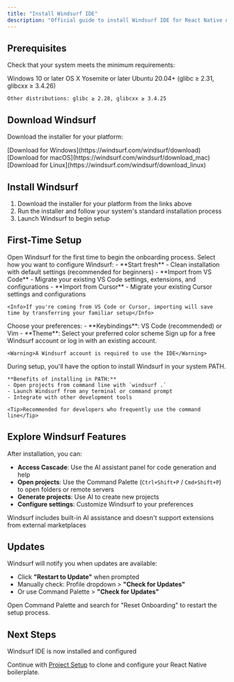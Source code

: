 ```yaml
---
title: "Install Windsurf IDE"
description: "Official guide to install Windsurf IDE for React Native development"
---
```


## Prerequisites

Check that your system meets the minimum requirements:

<Tabs>
  <Tab title="Windows">
    Windows 10 or later
  </Tab>
  <Tab title="macOS">
    OS X Yosemite or later
  </Tab>
  <Tab title="Linux">
    Ubuntu 20.04+ (glibc ≥ 2.31, glibcxx ≥ 3.4.26)
    
    Other distributions: glibc ≥ 2.28, glibcxx ≥ 3.4.25
  </Tab>
</Tabs>

## Download Windsurf

Download the installer for your platform:

<Tabs>
  <Tab title="Windows">
    [Download for Windows](https://windsurf.com/windsurf/download)
  </Tab>
  <Tab title="macOS">
    [Download for macOS](https://windsurf.com/windsurf/download_mac)
  </Tab>
  <Tab title="Linux">
    [Download for Linux](https://windsurf.com/windsurf/download_linux)
  </Tab>
</Tabs>

## Install Windsurf

1. Download the installer for your platform from the links above
2. Run the installer and follow your system's standard installation process
3. Launch Windsurf to begin setup

## First-Time Setup

<Steps>
  <Step title="Launch Windsurf">
    Open Windsurf for the first time to begin the onboarding process.
  </Step>
  
  <Step title="Choose Setup Flow">
    Select how you want to configure Windsurf:
    - **Start fresh** - Clean installation with default settings (recommended for beginners)
    - **Import from VS Code** - Migrate your existing VS Code settings, extensions, and configurations
    - **Import from Cursor** - Migrate your existing Cursor settings and configurations
    
    <Info>If you're coming from VS Code or Cursor, importing will save time by transferring your familiar setup</Info>
  </Step>
  
  <Step title="Configure Editor">
    Choose your preferences:
    - **Keybindings**: VS Code (recommended) or Vim
    - **Theme**: Select your preferred color scheme
  </Step>
  
  <Step title="Create Account">
    Sign up for a free Windsurf account or log in with an existing account.
    
    <Warning>A Windsurf account is required to use the IDE</Warning>
  </Step>
  
  <Step title="Optional: Install Windsurf in PATH">
    During setup, you'll have the option to install Windsurf in your system PATH.
    
    **Benefits of installing in PATH:**
    - Open projects from command line with `windsurf .`
    - Launch Windsurf from any terminal or command prompt
    - Integrate with other development tools
    
    <Tip>Recommended for developers who frequently use the command line</Tip>
  </Step>
</Steps>

## Explore Windsurf Features

After installation, you can:

- **Access Cascade**: Use the AI assistant panel for code generation and help
- **Open projects**: Use the Command Palette (`Ctrl+Shift+P` / `Cmd+Shift+P`) to open folders or remote servers
- **Generate projects**: Use AI to create new projects
- **Configure settings**: Customize Windsurf to your preferences

<Info>Windsurf includes built-in AI assistance and doesn't support extensions from external marketplaces</Info>

## Updates

Windsurf will notify you when updates are available:

- Click **"Restart to Update"** when prompted
- Manually check: Profile dropdown > **"Check for Updates"**
- Or use Command Palette > **"Check for Updates"**

<Accordion title="Need to restart onboarding">
  Open Command Palette and search for "Reset Onboarding" to restart the setup process.
</Accordion>

## Next Steps

<Check>Windsurf IDE is now installed and configured</Check>

Continue with [Project Setup](/quickstart/project-setup) to clone and configure your React Native boilerplate.
